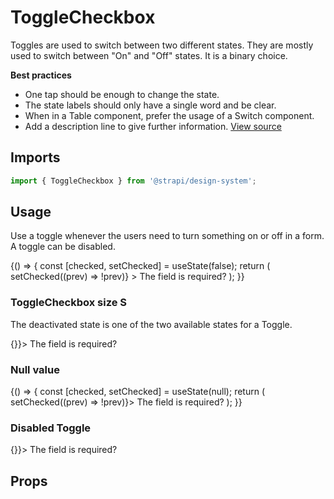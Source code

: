 <!--- ToggleCheckbox.stories.mdx --->



<Meta title="Design System/Components/ToggleCheckbox" component={ToggleCheckbox} />

# ToggleCheckbox

Toggles are used to switch between two different states. They are mostly used to switch between "On" and "Off" states.
It is a binary choice.

**Best practices**

- One tap should be enough to change the state.
- The state labels should only have a single word and be clear.
- When in a Table component, prefer the usage of a Switch component.
- Add a description line to give further information.
  [View source](https://github.com/strapi/design-system/tree/main/packages/strapi-design-system/src/ToggleCheckbox)

## Imports

```js
import { ToggleCheckbox } from '@strapi/design-system';
```

## Usage

Use a toggle whenever the users need to turn something on or off in a form. A toggle can be disabled.

<Canvas>
  <Story name="base">
    {() => {
      const [checked, setChecked] = useState(false);
      return (
        <Grid gap={3} gridCols={12}>
          <GridItem col={3}>
            <ToggleCheckbox
              onLabel="True"
              offLabel="False"
              checked={checked}
              onChange={() => setChecked((prev) => !prev)}
            >
              The field is required?
            </ToggleCheckbox>
          </GridItem>
        </Grid>
      );
    }}
  </Story>
</Canvas>

### ToggleCheckbox size S

The deactivated state is one of the two available states for a Toggle.

<Canvas>
  <Story name="size S">
    <ToggleCheckbox size="S" onLabel="True" offLabel="False" checked={false} onChange={() => {}}>
      The field is required?
    </ToggleCheckbox>
  </Story>
</Canvas>

### Null value

<Canvas>
  <Story name="null-value">
    {() => {
      const [checked, setChecked] = useState(null);
      return (
        <ToggleCheckbox onLabel="True" offLabel="False" checked={checked} onChange={() => setChecked((prev) => !prev)}>
          The field is required?
        </ToggleCheckbox>
      );
    }}
  </Story>
</Canvas>

### Disabled Toggle

<Canvas>
  <Story name="disabled">
    <ToggleCheckbox disabled onLabel="True" offLabel="False" checked onChange={() => {}}>
      The field is required?
    </ToggleCheckbox>
  </Story>
</Canvas>

## Props

<ArgsTable of={ToggleCheckbox} />
